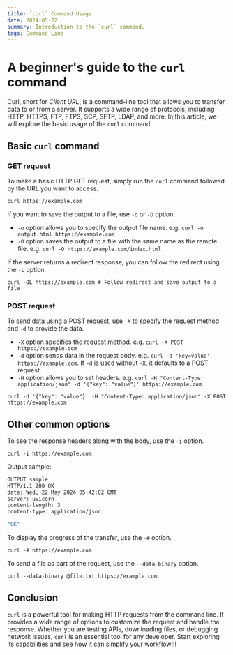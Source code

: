 ```yaml
---
title: `curl` Command Usage
date: 2024-05-22
summary: Introduction to the `curl` command.
tags: Command Line
---
```


# A beginner's guide to the `curl` command

Curl, short for _Client URL_, is a command-line tool that allows you to transfer data to or from a server.
It supports a wide range of protocols, including HTTP, HTTPS, FTP, FTPS, SCP, SFTP, LDAP, and more.
In this article, we will explore the basic usage of the `curl` command.

## Basic `curl` command

### GET request

To make a basic HTTP GET request, simply run the `curl` command followed by the URL you want to access.

```curl
curl https://example.com
```

If you want to save the output to a file, use `-o` or `-O` option.

- `-o` option allows you to specify the output file name. e.g. `curl -o output.html https://example.com`
- `-O` option saves the output to a file with the same name as the remote file. e.g. `curl -O https://example.com/index.html`

If the server returns a redirect response, you can follow the redirect using the `-L` option.

```curl
curl -OL https://example.com # Follow redirect and save output to a file
```

### POST request

To send data using a POST request, use `-X` to specify the request method and `-d` to provide the data.

- `-X` option specifies the request method. e.g. `curl -X POST https://example.com`
- `-d` option sends data in the request body. e.g. `curl -d 'key=value' https://example.com`. If `-d` is used without `-X`, it defaults to a POST request.
- `-H` option allows you to set headers. e.g. `curl -H "Content-Type: application/json" -d '{"key": "value"}' https://example.com`

```curl
curl -d '{"key": "value"}' -H "Content-Type: application/json" -X POST https://example.com
```

## Other common options

To see the response headers along with the body, use the `-i` option.

```curl
curl -i https://example.com
```

Output sample:

```bash
OUTPUT sample
HTTP/1.1 200 OK
date: Wed, 22 May 2024 05:42:02 GMT
server: uvicorn
content-length: 3
content-type: application/json

"OK"
```

To display the progress of the transfer, use the `-#` option.

```curl
curl -# https://example.com
```

To send a file as part of the request, use the `--data-binary` option.

```curl
curl --data-binary @file.txt https://example.com
```

## Conclusion

`curl` is a powerful tool for making HTTP requests from the command line.
It provides a wide range of options to customize the request and handle the response.
Whether you are testing APIs, downloading files, or debugging network issues, `curl` is an essential tool for any developer.
Start exploring its capabilities and see how it can simplify your workflow!!!
